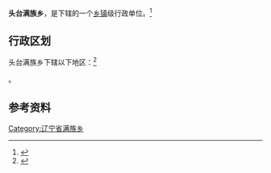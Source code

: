 {{中国乡级行政区|21/07/27/215/000}}

'''头台满族乡'''，是{{PRC admin/fullname|21/07/27/215/000|3}}下辖的一个[[乡镇|乡镇]]级行政单位。<ref>{{PRC admin/ref sgc|{{PRC admin/parent|21/07/27/215/000}}}}</ref>

== 行政区划 ==

头台满族乡下辖以下地区：<ref>{{PRC admin/ref sgc|21/07/27/215/000}}</ref>

{{PRC admin/children|21/07/27/215/000}}。

== 参考资料 ==

{{reflist}}

{{PRC admin/navcat|21/07/27/215/000}}
{{辽宁行政区划小作品}}
[[Category:辽宁省满族乡|Category:辽宁省满族乡]]